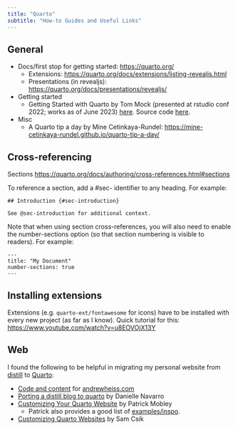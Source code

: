 ```yaml
---
title: "Quarto"
subtitle: "How-to Guides and Useful Links"
---
```


## General 

- Docs/first stop for getting started: <https://quarto.org/>
  - Extensions: [https://quarto.org/docs/extensions/listing-revealjs.html](https://quarto.org/docs/extensions/listing-revealjs.html) 
  - Presentations (in revealjs): <https://quarto.org/docs/presentations/revealjs/>  
- Getting started
  - Getting Started with Quarto by Tom Mock (presented at rstudio conf 2022; works as of June 2023) [here](https://rstudio-conf-2022.github.io/get-started-quarto/materials/05-presentations.html#/presentations). Source code [here](https://github.com/rstudio-conf-2022/get-started-quarto/blob/main/materials/05-presentations.qmd). 
- Misc 
  - A Quarto tip a day by Mine Cetinkaya-Rundel: [https://mine-cetinkaya-rundel.github.io/quarto-tip-a-day/](https://mine-cetinkaya-rundel.github.io/quarto-tip-a-day/)
  
## Cross-referencing 

Sections <https://quarto.org/docs/authoring/cross-references.html#sections> 

To reference a section, add a #sec- identifier to any heading. For example:

```
## Introduction {#sec-introduction}

See @sec-introduction for additional context.
```


Note that when using section cross-references, you will also need to enable the number-sections option (so that section numbering is visible to readers). For example:

```
---
title: "My Document"
number-sections: true
---
```

## Installing extensions  

Extensions (e.g. `quarto-ext/fontawesome` for icons) have to be installed with every new project (as far as I know). Quick tutorial for this: [https://www.youtube.com/watch?v=u8EOVOjX13Y](https://www.youtube.com/watch?v=u8EOVOjX13Y) 

## Web

I found the following to be helpful in migrating my personal website from [distill](https://rstudio.github.io/distill/website.html) to [Quarto](https://quarto.org/docs/websites/): 

- [Code and content](https://github.com/andrewheiss/ath-quarto) for [andrewheiss.com](https://www.andrewheiss.com/)
- [Porting a distill blog to quarto](https://blog.djnavarro.net/posts/2022-04-20_porting-to-quarto/) by Danielle Navarro
- [Customizing Your Quarto Website](https://patdmob.github.io/posts/2023-02-25-customizing-your-quarto-website/) by Patrick Mobley
  - Patrick also provides a good list of [examples/inspo](https://patdmob.github.io/posts/2023-02-25-customizing-your-quarto-website/#inspiration).
- [Customizing Quarto Websites](https://ucsb-meds.github.io/customizing-quarto-websites/#/title-slide) by Sam Csik